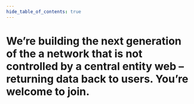 ```yaml
---
hide_table_of_contents: true
---
```


# We’re building the next generation of the <TooltipWrapper trigger="decentralized">a network that is not controlled by a central entity</TooltipWrapper> web – returning data back to users. You’re welcome to join.
